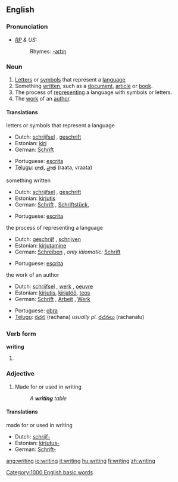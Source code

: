 ==English==

{{rank|expected|considered|proper|758|writing|allowed|per|result}}

===Pronunciation===
* ''[[RP]] & US:'' {{IPA|/ˈraɪtɪŋ/}}
*:Rhymes: [[Rhymes:English:-aɪtɪŋ|-aɪtɪŋ]]

===Noun===
{{en-noun-reg}}
{{wikipedia}}
# [[letter|Letters]] or [[symbol]]s that represent a [[language]].
# Something [[written]], such as a [[document]], [[article]] or [[book]].
# The process of [[represent]]ing a language with symbols or letters.
# The [[work]] of an [[author]]. 

====Translations====
;letters or symbols that represent a language
{{top}}
*Dutch: [[schrijfsel]] {{n}}, [[geschrift]] {{n}}
*Estonian: [[kiri]]
*German: [[Schrift]] {{f}}
{{mid}}
*Portuguese: [[escrita]] {{f}}
*[[Telugu]]: [[రాత]], [[వ్రాత]] (raata, vraata)
{{bottom}}

;something written
{{top}}
*Dutch: [[schrijfsel]] {{n}}, [[geschrift]] {{n}}
*Estonian: [[kirjutis]]
*German: [[Schrift]] {{f}}, [[Schriftstück]], {{n}}
{{mid}}
*Portuguese: [[escrita]] {{f}}
{{bottom}}

;the process of representing a language
{{top}}
*Dutch: [[geschrijf]] {{n}}, [[schrijven]] {{n}}
*Estonian: [[kirjutamine]]
*German: [[Schreiben]] {{n}}, ''only idiomatic:'' [[Schrift]] {{f}}
{{mid}}
*Portuguese: [[escrita]] {{f}}
{{bottom}}

;the work of an author
{{top}}
*Dutch: [[schrijfsel]] {{n}}, [[werk]] {{n}}, [[oeuvre]] {{n}}
*Estonian: [[kirjutis]], [[kirjatöö]], [[teos]]
*German: [[Schrift]] {{f}}, [[Arbeit]] {{f}}, [[Werk]] {{n}}
{{mid}}
*Portuguese: [[obra]] {{f}}
*[[Telugu]]: [[రచన]] (rachana) ''usually pl.'' [[రచనలు]] (rachanalu)
{{bottom}}

===Verb form===
'''writing'''
# {{present participle of|write}}

===Adjective===
{{en-adj-notcomp}}

# Made for or used in writing
#: ''A '''writing''' table''

====Translations====
;made for or used in writing
{{top}}
*Dutch: [[schrijf-]]
*Estonian: [[kirjutus-]]
*German: [[Schrift-]]
{{mid}}
{{bottom}}


[[Category:1000 English basic words]]

[[ang:writing]]
[[io:writing]]
[[it:writing]]
[[hu:writing]]
[[fi:writing]]
[[zh:writing]]